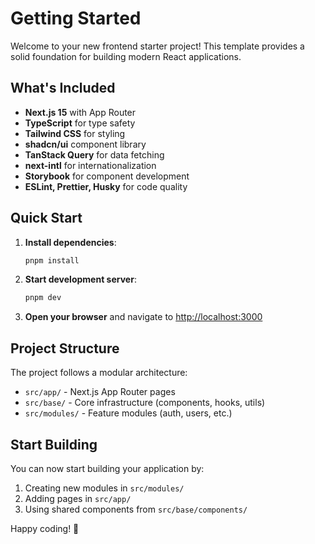 # Getting Started

Welcome to your new frontend starter project! This template provides a solid foundation for building modern React applications.

## What's Included

- **Next.js 15** with App Router
- **TypeScript** for type safety
- **Tailwind CSS** for styling
- **shadcn/ui** component library
- **TanStack Query** for data fetching
- **next-intl** for internationalization
- **Storybook** for component development
- **ESLint, Prettier, Husky** for code quality

## Quick Start

1. **Install dependencies**:
   ```bash
   pnpm install
   ```

2. **Start development server**:
   ```bash
   pnpm dev
   ```

3. **Open your browser** and navigate to [http://localhost:3000](http://localhost:3000)

## Project Structure

The project follows a modular architecture:

- `src/app/` - Next.js App Router pages
- `src/base/` - Core infrastructure (components, hooks, utils)
- `src/modules/` - Feature modules (auth, users, etc.)

## Start Building

You can now start building your application by:

1. Creating new modules in `src/modules/`
2. Adding pages in `src/app/`
3. Using shared components from `src/base/components/`

Happy coding! 🚀
